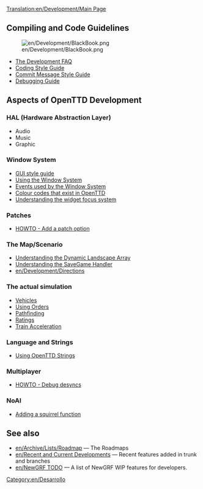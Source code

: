 [[Translation:en/Development/Main Page]]
{{es/Traducción|en/Development/Main Page|0}}
{{es/Development/DesarrolloDoc}}

==Compiling and Code Guidelines==
[[File:en/Development/BlackBook.png|left]]

* [[en/Development/FAQ development|The Development FAQ]]
* [[en/Development/Coding style|Coding Style Guide]]
* [[en/Development/Coding style|Commit Message Style Guide]]
* [[en/Development/Debugging|Debugging Guide]]

==Aspects of OpenTTD Development==

===HAL (Hardware Abstraction Layer)===
* Audio
* Music
* Graphic

===Window System===
* [[en/Development/GUI Style Guide|GUI style guide]]
* [[en/Archive/Source/OpenTTDDevBlackBook/Window/UseWindows|Using the Window System]]
* [[en/OpenTTDDevBlackBook/Window/WindowEvents|Events used by the Window System]]
* [[en/Archive/Source/OpenTTDDevBlackBook/Window/Colours|Colour codes that exist in OpenTTD]]
* [[en/Archive/Source/OpenTTDDevBlackBook/Window/WidgetFocus|Understanding the widget focus system]]

===Patches===

* [[en/Archive/Source/OpenTTDDevBlackBook/Settings/AddSetting| HOWTO - Add a patch option]]

===The Map/Scenario===

* [[en/OpenTTDDevBlackBook/Map/MapArray|Understanding the Dynamic Landscape Array]]
* [[en/Archive/Source/OpenTTDDevBlackBook/Map/SaveGame|Understanding the SaveGame Handler]]
* [[en/Development/Directions]]

===The actual simulation===

* [[en/Archive/Source/OpenTTDDevBlackBook/Simulation/Vehicles|Vehicles]]
* [[en/Archive/Source/OpenTTDDevBlackBook/Simulation/Orders|Using Orders]]
* [[en/Archive/Source/OpenTTDDevBlackBook/Simulation/Pathfinding|Pathfinding]]
* [[en/OpenTTDDevBlackBook/Simulation/Ratings|Ratings]]
* [[en/Archive/Source/OpenTTDDevBlackBook/Simulation/Train Acceleration|Train Acceleration]]

===Language and Strings===

* [[en/Archive/Source/Strings|Using OpenTTD Strings]]

===Multiplayer===

*[[en/Archive/Source/OpenTTDDevBlackBook/Network/Desync debugging| HOWTO - Debug desyncs]]

===NoAI===
* [[en/Archive/Source/OpenTTDDevBlackBook/NoAI/Adding a squirrel function|Adding a squirrel function]]

==See also==
* [[en/Archive/Lists/Roadmap]] &mdash; The Roadmaps
* [[en/Recent and Current Developments]] &mdash; Recent features added in trunk and branches
* [[en/NewGRF TODO]] &mdash; A list of NewGRF WIP features for developers.

[[Category:en/Desarrollo]]